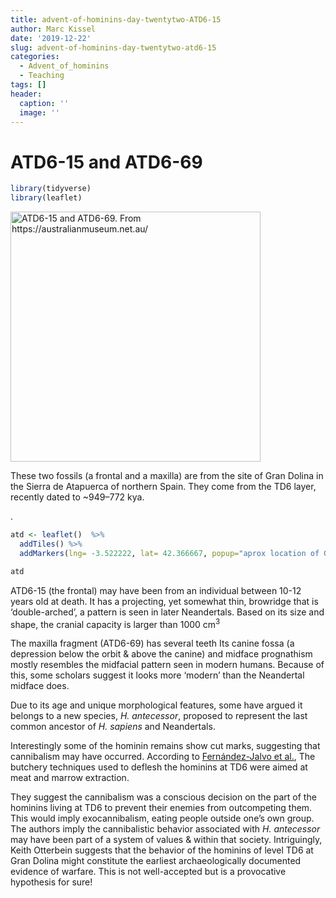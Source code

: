 ```yaml
---
title: advent-of-hominins-day-twentytwo-ATD6-15
author: Marc Kissel
date: '2019-12-22'
slug: advent-of-hominins-day-twentytwo-atd6-15
categories:
  - Advent_of_hominins
  - Teaching
tags: []
header:
  caption: ''
  image: ''
---
```


# ATD6-15 and ATD6-69 

```r
library(tidyverse)
library(leaflet)
```





<img src ="/img/ATD_6-15.jpg" title = "ATD6-15 and ATD6-69. From https://australianmuseum.net.au/" width = "400" height  ="400" >


These two fossils (a frontal and a maxilla) are from the site of Gran Dolina in the Sierra de Atapuerca of northern Spain. They come from the TD6 layer, recently dated to ~949–772 kya. 

. 

```r

atd <- leaflet()  %>% 
  addTiles() %>%  
  addMarkers(lng= -3.522222, lat= 42.366667, popup="aprox location of Gran Dolina") %>% setView(lng= -3.522222, lat= 42.366667, zoom = 2)

atd
```


ATD6-15 (the frontal) may have been from an individual between 10-12 years old at death. It
has a projecting, yet somewhat thin, browridge that is ‘double-arched’, a pattern is seen in later Neandertals. Based on its size and shape, the cranial capacity is larger than 1000 cm^3^


The maxilla fragment (ATD6-69) has several teeth Its canine fossa (a depression below the orbit & above the canine) and midface prognathism  mostly resembles the midfacial pattern seen in modern humans. Because of this, some scholars suggest it looks more ‘modern’ than the Neandertal midface does. 


Due to its age and unique morphological features, some have argued it belongs to a new species, *H. antecessor*, proposed to represent the last
common ancestor of *H. sapiens* and Neandertals. 

Interestingly some of the hominin remains show cut marks, suggesting that cannibalism may have occurred. According to [Fernández-Jalvo et al.](https://www.ncbi.nlm.nih.gov/pubmed/10497001), The butchery techniques used to deflesh the hominins at TD6 were aimed at meat and marrow extraction. 


They suggest the cannibalism was a conscious
decision on the part of the hominins living at TD6 to prevent their enemies from outcompeting them. This would imply exocannibalism, eating people outside one's own group. The authors imply the cannibalistic behavior associated with *H. antecessor* may have been part of a system of values &  within that society. Intriguingly, Keith Otterbein suggests that the behavior of the hominins of level TD6 at Gran Dolina might constitute the earliest archaeologically documented evidence of warfare. This is not well-accepted but is a provocative hypothesis for sure!








 

